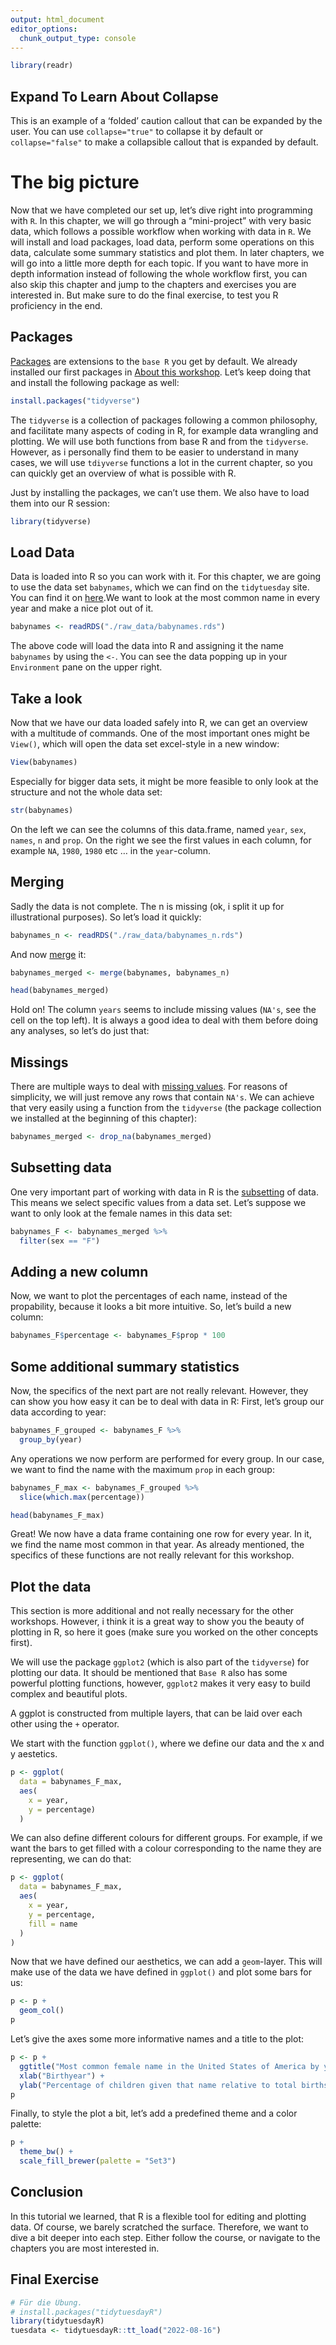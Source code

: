 ```yaml
---
output: html_document
editor_options: 
  chunk_output_type: console
---
```


```r
library(readr)
```

::: {.callout-caution collapse="true"}
## Expand To Learn About Collapse

This is an example of a 'folded' caution callout that can be expanded by the user. You can use `collapse="true"` to collapse it by default or `collapse="false"` to make a collapsible callout that is expanded by default.
:::

# The big picture

Now that we have completed our set up, let's dive right into programming with `R`. In this chapter, we will go through a "mini-project" with very basic data, which follows a possible workflow when working with data in `R`. We will install and load packages, load data, perform some operations on this data, calculate some summary statistics and plot them. In later chapters, we will go into a little more depth for each topic. If you want to have more in depth information instead of following the whole workflow first, you can also skip this chapter and jump to the chapters and exercises you are interested in. But make sure to do the final exercise, to test you R proficiency in the end.

## Packages

[Packages](packages.qmd) are extensions to the `base R` you get by default. We already installed our first packages in [About this workshop](setup.qmd#about-this-workshop). Let's keep doing that and install the following package as well:

```r
install.packages("tidyverse")
```

The `tidyverse` is a collection of packages following a common philosophy, and facilitate many aspects of coding in R, for example data wrangling and plotting. We will use both functions from base R and from the `tidyverse`. However, as i personally find them to be easier to understand in many cases, we will use `tdiyverse` functions a lot in the current chapter, so you can quickly get an overview of what is possible with R.

Just by installing the packages, we can't use them. We also have to load them into our R session:

```r
library(tidyverse)
```

## Load Data

Data is loaded into R so you can work with it. For this chapter, we are going to use the data set `babynames`, which we can find on the `tidytuesday` site. You can find it on [here](https://github.com/nickhaf/r_tutorial/tree/main/raw_data).We want to look at the most common name in every year and make a nice plot out of it.

```r
babynames <- readRDS("./raw_data/babynames.rds")
```

The above code will load the data into R and assigning it the name `babynames` by using the `<-`. You can see the data popping up in your `Environment` pane on the upper right.

## Take a look

Now that we have our data loaded safely into R, we can get an overview with a multitude of commands. One of the most important ones might be `View()`, which will open the data set excel-style in a new window:

```r
View(babynames)
```

Especially for bigger data sets, it might be more feasible to only look at the structure and not the whole data set:

```r
str(babynames)
```

On the left we can see the columns of this data.frame, named `year`, `sex`, `names`, `n` and `prop`. On the right we see the first values in each column, for example `NA`, `1980`, `1980` etc ... in the `year`-column.

## Merging

Sadly the data is not complete. The n is missing (ok, i split it up for illustrational purposes). So let's load it quickly:

```r
babynames_n <- readRDS("./raw_data/babynames_n.rds")
```

And now [merge](manipulation.qmd#Merging) it:

```r
babynames_merged <- merge(babynames, babynames_n)

head(babynames_merged)
```

Hold on! The column `years` seems to include missing values (`NA's`, see the cell on the top left). It is always a good idea to deal with them before doing any analyses, so let's do just that:

## Missings

There are multiple ways to deal with [missing values](http://localhost:5462/manipulation.html#missing-values). For reasons of simplicity, we will just remove any rows that contain `NA's`. We can achieve that very easily using a function from the `tidyverse` (the package collection we installed at the beginning of this chapter):

::: tidy
```r
babynames_merged <- drop_na(babynames_merged)
```
:::

## Subsetting data

One very important part of working with data in R is the [subsetting](subsetting.qmd) of data. This means we select specific values from a data set. Let's suppose we want to only look at the female names in this data set:

::: tidy
```r
babynames_F <- babynames_merged %>%
  filter(sex == "F")
```
:::

## Adding a new column

Now, we want to plot the percentages of each name, instead of the propability, because it looks a bit more intuitive. So, let's build a new column:

```r
babynames_F$percentage <- babynames_F$prop * 100
```

::: advanced
## Some additional summary statistics

Now, the specifics of the next part are not really relevant. However, they can show you how easy it can be to deal with data in R: First, let's group our data according to year:

::: tidy
```r
babynames_F_grouped <- babynames_F %>%
  group_by(year)
```
:::

Any operations we now perform are performed for every group. In our case, we want to find the name with the maximum `prop` in each group:

::: tidy
```r
babynames_F_max <- babynames_F_grouped %>%
  slice(which.max(percentage))

head(babynames_F_max)
```
:::

Great! We now have a data frame containing one row for every year. In it, we find the name most common in that year. As already mentioned, the specifics of these functions are not really relevant for this workshop.
:::

## Plot the data

This section is more additional and not really necessary for the other workshops. However, i think it is a great way to show you the beauty of plotting in R, so here it goes (make sure you worked on the other concepts first).

We will use the package `ggplot2` (which is also part of the `tidyverse`) for plotting our data. It should be mentioned that `Base R` also has some powerful plotting functions, however, `ggplot2` makes it very easy to build complex and beautiful plots.

A ggplot is constructed from multiple layers, that can be laid over each other using the `+` operator.

We start with the function `ggplot()`, where we define our data and the x and y aestetics.

::: tidy
```r
p <- ggplot(
  data = babynames_F_max,
  aes(
    x = year,
    y = percentage)
  )
```

We can also define different colours for different groups. For example, if we want the bars to get filled with a colour corresponding to the name they are representing, we can do that:

```r
p <- ggplot(
  data = babynames_F_max,
  aes(
    x = year,
    y = percentage,
    fill = name
  )
)
```

Now that we have defined our aesthetics, we can add a `geom`-layer. This will make use of the data we have defined in `ggplot()` and plot some bars for us:

```r
p <- p +
  geom_col()
p
```

Let's give the axes some more informative names and a title to the plot:

```r
p <- p +
  ggtitle("Most common female name in the United States of America by year") +
  xlab("Birthyear") +
  ylab("Percentage of children given that name relative to total births")
p
```

Finally, to style the plot a bit, let's add a predefined theme and a color palette:

```r

p +
  theme_bw() +
  scale_fill_brewer(palette = "Set3")

```

:::

## Conclusion

In this tutorial we learned, that R is a flexible tool for editing and plotting data. Of course, we barely scratched the surface. Therefore, we want to dive a bit deeper into each step. Either follow the course, or navigate to the chapters you are most interested in.

## Final Exercise

```r
# Für die Übung.
# install.packages("tidytuesdayR")
library(tidytuesdayR)
tuesdata <- tidytuesdayR::tt_load("2022-08-16")
```
